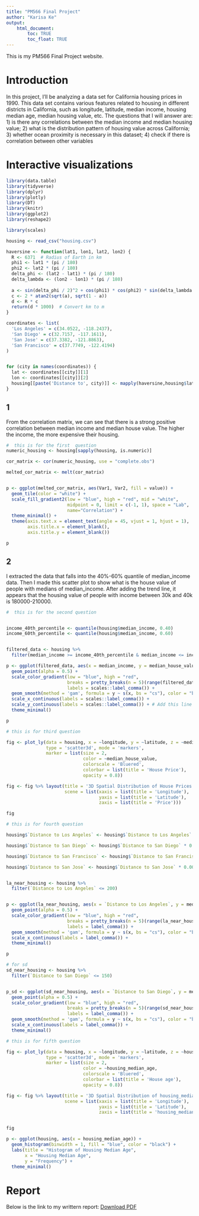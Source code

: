 ```yaml
---
title: "PM566 Final Project"
author: "Karisa Ke"
output: 
    html_document:
        toc: TRUE
        toc_float: TRUE
---
```


This is my PM566 Final Project website.

# Introduction
In this project, I'll be analyzing a data set for California housing prices in 1990. This data set contains various features related to housing in different districts in California, such as longitude, latitude, median income, housing median age, median housing value, etc. The questions that I will answer are: 1) is there any correlations between the median income and median housing value; 2) what is the distribution pattern of housing value across California; 3) whether ocean proximity is necessary in this dataset; 4) check if there is correlation between other variables


# Interactive visualizations
```r
library(data.table)
library(tidyverse)
library(dplyr)
library(plotly)
library(DT)
library(knitr)
library(ggplot2)
library(reshape2)

library(scales) 
```


```r
housing <- read_csv("housing.csv")

haversine <- function(lat1, lon1, lat2, lon2) {
  R <- 6371  # Radius of Earth in km
  phi1 <- lat1 * (pi / 180)
  phi2 <- lat2 * (pi / 180)
  delta_phi <- (lat2 - lat1) * (pi / 180)
  delta_lambda <- (lon2 - lon1) * (pi / 180)
  
  a <- sin(delta_phi / 2)^2 + cos(phi1) * cos(phi2) * sin(delta_lambda / 2)^2
  c <- 2 * atan2(sqrt(a), sqrt(1 - a))
  d <- R * c
  return(d * 1000)  # Convert km to m
}

coordinates <- list(
  'Los Angeles' = c(34.0522, -118.2437),
  'San Diego' = c(32.7157, -117.1611),
  'San Jose' = c(37.3382, -121.8863),
  'San Francisco' = c(37.7749, -122.4194)
)


for (city in names(coordinates)) {
  lat <- coordinates[[city]][1]
  lon <- coordinates[[city]][2]
  housing[[paste('Distance to', city)]] <- mapply(haversine,housing$latitude, housing$longitude, lat, lon)
}

```

## 1
From the correlation matrix, we can see that there is a strong positive correlation between median income and median house value. The higher the income, the more expensive their housing. 

```r
#  this is for the first  question
numeric_housing <- housing[sapply(housing, is.numeric)]

cor_matrix <- cor(numeric_housing, use = "complete.obs")

melted_cor_matrix <- melt(cor_matrix)


p <- ggplot(melted_cor_matrix, aes(Var1, Var2, fill = value)) +
  geom_tile(color = "white") +
  scale_fill_gradient2(low = "blue", high = "red", mid = "white", 
                       midpoint = 0, limit = c(-1, 1), space = "Lab", 
                       name="Correlation") +
  theme_minimal() +
  theme(axis.text.x = element_text(angle = 45, vjust = 1, hjust = 1),
        axis.title.x = element_blank(),
        axis.title.y = element_blank())

p
```

## 2
I extracted the data that falls into the 40%-60% quantile of median_income data. Then I made this scatter plot to show what is the house value of people with medians of median_income. After adding the trend line, it appears that the housing value of people with income between 30k and 40k is 180000-210000. 

```r
#  this is for the second question


income_40th_percentile <- quantile(housing$median_income, 0.40)
income_60th_percentile <- quantile(housing$median_income, 0.60)


filtered_data <- housing %>%
  filter(median_income >= income_40th_percentile & median_income <= income_60th_percentile)

p <- ggplot(filtered_data, aes(x = median_income, y = median_house_value, color = median_house_value)) +
  geom_point(alpha = 0.5) +
  scale_color_gradient(low = "blue", high = "red", 
                       breaks = pretty_breaks(n = 5)(range(filtered_data$median_house_value)), 
                       labels = scales::label_comma()) + 
  geom_smooth(method = 'gam', formula = y ~ s(x, bs = "cs"), color = "black") +
  scale_x_continuous(labels = scales::label_comma()) +
  scale_y_continuous(labels = scales::label_comma()) + # Add this line to format y axis
  theme_minimal()

p

```


```r
# this is for third question

fig <- plot_ly(data = housing, x = ~longitude, y = ~latitude, z = ~median_house_value, 
               type = 'scatter3d', mode = 'markers',
               marker = list(size = 2, 
                             color = ~median_house_value, 
                             colorscale = 'Bluered',  
                             colorbar = list(title = 'House Price'),
                             opacity = 0.8))

fig <- fig %>% layout(title = '3D Spatial Distribution of House Prices',
                      scene = list(xaxis = list(title = 'Longitude'),
                                   yaxis = list(title = 'Latitude'),
                                   zaxis = list(title = 'Price')))

fig

```

```r
# this is for fourth question

housing$`Distance to Los Angeles` <- housing$`Distance to Los Angeles` * 0.000621371

housing$`Distance to San Diego` <- housing$`Distance to San Diego` * 0.000621371

housing$`Distance to San Francisco` <- housing$`Distance to San Francisco` * 0.000621371

housing$`Distance to San Jose` <- housing$`Distance to San Jose` * 0.000621371


la_near_housing <- housing %>% 
  filter(`Distance to Los Angeles` <= 200)


p <- ggplot(la_near_housing, aes(x = `Distance to Los Angeles`, y = median_house_value, color = median_house_value)) +
  geom_point(alpha = 0.5) +
  scale_color_gradient(low = "blue", high = "red",
                       breaks = pretty_breaks(n = 5)(range(la_near_housing$median_house_value)), 
                       labels = label_comma()) +
  geom_smooth(method = 'gam', formula = y ~ s(x, bs = "cs"), color = "black") +
  scale_x_continuous(labels = label_comma()) +
  theme_minimal()

p
```



```r
# for sd 
sd_near_housing <- housing %>% 
  filter(`Distance to San Diego` <= 150)


p_sd <- ggplot(sd_near_housing, aes(x = `Distance to San Diego`, y = median_house_value, color = median_house_value)) +
  geom_point(alpha = 0.5) +
  scale_color_gradient(low = "blue", high = "red",
                       breaks = pretty_breaks(n = 5)(range(sd_near_housing$median_house_value)), 
                       labels = label_comma()) +
  geom_smooth(method = 'gam', formula = y ~ s(x, bs = "cs"), color = "black") +
  scale_x_continuous(labels = label_comma()) +
  theme_minimal()


```


```r
# this is for fifth question

fig <- plot_ly(data = housing, x = ~longitude, y = ~latitude, z = ~housing_median_age, 
               type = 'scatter3d', mode = 'markers',
               marker = list(size = 2, 
                             color = ~housing_median_age, 
                             colorscale = 'Bluered',  
                             colorbar = list(title = 'House age'),
                             opacity = 0.8))

fig <- fig %>% layout(title = '3D Spatial Distribution of housing_median_age',
                      scene = list(xaxis = list(title = 'Longitude'),
                                   yaxis = list(title = 'Latitude'),
                                   zaxis = list(title = 'housing_median_age')))


fig

p <- ggplot(housing, aes(x = housing_median_age)) +
  geom_histogram(binwidth = 1, fill = "blue", color = "black") +
  labs(title = "Histogram of Housing Median Age",
       x = "Housing Median Age",
       y = "Frequency") +
  theme_minimal()
```

# Report
Below is the link to my writtern report: 
[Download PDF](./.pdf)